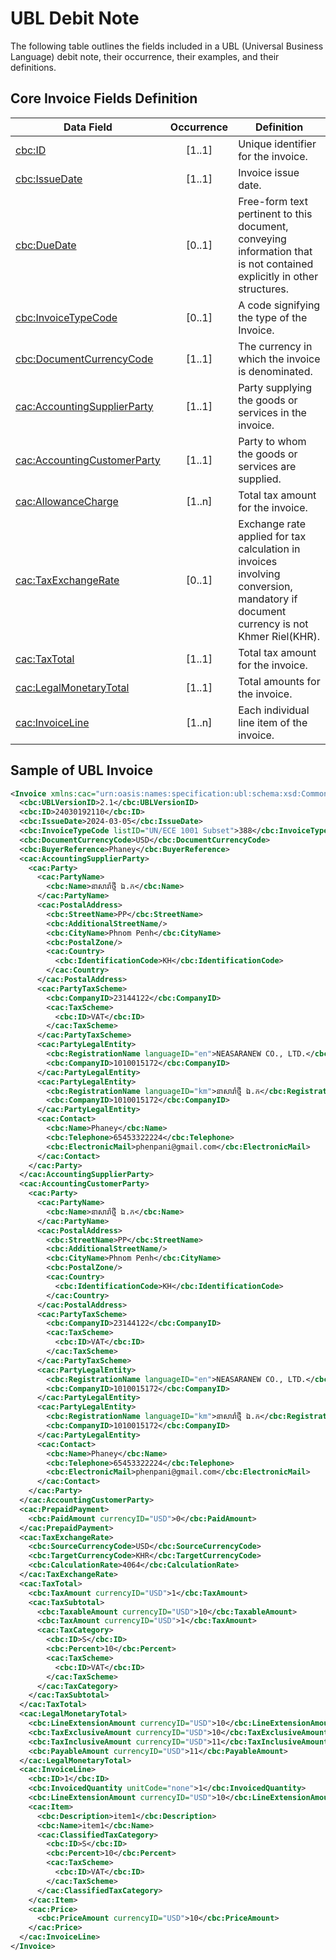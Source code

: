 # UBL Debit Note
The following table outlines the fields included in a UBL (Universal Business Language) debit note, their occurrence, their examples, and their definitions.
## Core Invoice Fields Definition
| Data Field            | Occurrence |                        Definition |
|-----------------------|:------------:|-----------------------------------|
|[cbc:ID](./invoice/id.mdx) |	[1..1] |Unique identifier for the invoice.|
|[cbc:IssueDate](./invoice/issue-date.mdx) |	[1..1] |Invoice issue date.
|[cbc:DueDate](./invoice/due-date.mdx) |	[0..1] |  Free-form text pertinent to this document, conveying information that is not contained explicitly in other structures.
|[cbc:InvoiceTypeCode](./invoice/invoice-type-code.mdx) | [0..1] |   A code signifying the type of the Invoice.
|[cbc:DocumentCurrencyCode](./invoice/document-currency-code.mdx) |	[1..1]	|The currency in which the invoice is denominated.
|[cac:AccountingSupplierParty](./invoice/accounting-supplier-party.mdx) |	[1..1] |	Party supplying the goods or services in the invoice.
|[cac:AccountingCustomerParty](./invoice/accounting-customer-party.mdx) |	[1..1] |	Party to whom the goods or services are supplied.
|[cac:AllowanceCharge](./invoice/allowance-charge.mdx) |	[1..n] |	Total tax amount for the invoice.
|[cac:TaxExchangeRate](./invoice/tax-exchange-rate.mdx) |	[0..1] |	Exchange rate applied for tax calculation in invoices involving conversion, mandatory if document currency is not Khmer Riel(KHR).
|[cac:TaxTotal](./invoice/tax-total.mdx) |	[1..1] |	Total tax amount for the invoice.
|[cac:LegalMonetaryTotal](./invoice/legal-monetary-total.mdx) | [1..1] |	Total amounts for the invoice.
|[cac:InvoiceLine](./invoice/invoice-line.mdx) |	[1..n] |	Each individual line item of the invoice.

## Sample of UBL Invoice 
```xml
<Invoice xmlns:cac="urn:oasis:names:specification:ubl:schema:xsd:CommonAggregateComponents-2" xmlns:cbc="urn:oasis:names:specification:ubl:schema:xsd:CommonBasicComponents-2" xmlns="urn:oasis:names:specification:ubl:schema:xsd:Invoice-2">
  <cbc:UBLVersionID>2.1</cbc:UBLVersionID>
  <cbc:ID>24030192110</cbc:ID>
  <cbc:IssueDate>2024-03-05</cbc:IssueDate>
  <cbc:InvoiceTypeCode listID="UN/ECE 1001 Subset">388</cbc:InvoiceTypeCode>
  <cbc:DocumentCurrencyCode>USD</cbc:DocumentCurrencyCode>
  <cbc:BuyerReference>Phaney</cbc:BuyerReference>
  <cac:AccountingSupplierParty>
    <cac:Party>
      <cac:PartyName>
        <cbc:Name>នាសារ៉ាថ្មី ឯ.ក</cbc:Name>
      </cac:PartyName>
      <cac:PostalAddress>
        <cbc:StreetName>PP</cbc:StreetName>
        <cbc:AdditionalStreetName/>
        <cbc:CityName>Phnom Penh</cbc:CityName>
        <cbc:PostalZone/>
        <cac:Country>
          <cbc:IdentificationCode>KH</cbc:IdentificationCode>
        </cac:Country>
      </cac:PostalAddress>
      <cac:PartyTaxScheme>
        <cbc:CompanyID>23144122</cbc:CompanyID>
        <cac:TaxScheme>
          <cbc:ID>VAT</cbc:ID>
        </cac:TaxScheme>
      </cac:PartyTaxScheme>
      <cac:PartyLegalEntity>
        <cbc:RegistrationName languageID="en">NEASARANEW CO., LTD.</cbc:RegistrationName>
        <cbc:CompanyID>1010015172</cbc:CompanyID>
      </cac:PartyLegalEntity>
      <cac:PartyLegalEntity>
        <cbc:RegistrationName languageID="km">នាសារ៉ាថ្មី ឯ.ក</cbc:RegistrationName>
        <cbc:CompanyID>1010015172</cbc:CompanyID>
      </cac:PartyLegalEntity>
      <cac:Contact>
        <cbc:Name>Phaney</cbc:Name>
        <cbc:Telephone>65453322224</cbc:Telephone>
        <cbc:ElectronicMail>phenpani@gmail.com</cbc:ElectronicMail>
      </cac:Contact>
    </cac:Party>
  </cac:AccountingSupplierParty>
  <cac:AccountingCustomerParty>
    <cac:Party>
      <cac:PartyName>
        <cbc:Name>នាសារ៉ាថ្មី ឯ.ក</cbc:Name>
      </cac:PartyName>
      <cac:PostalAddress>
        <cbc:StreetName>PP</cbc:StreetName>
        <cbc:AdditionalStreetName/>
        <cbc:CityName>Phnom Penh</cbc:CityName>
        <cbc:PostalZone/>
        <cac:Country>
          <cbc:IdentificationCode>KH</cbc:IdentificationCode>
        </cac:Country>
      </cac:PostalAddress>
      <cac:PartyTaxScheme>
        <cbc:CompanyID>23144122</cbc:CompanyID>
        <cac:TaxScheme>
          <cbc:ID>VAT</cbc:ID>
        </cac:TaxScheme>
      </cac:PartyTaxScheme>
      <cac:PartyLegalEntity>
        <cbc:RegistrationName languageID="en">NEASARANEW CO., LTD.</cbc:RegistrationName>
        <cbc:CompanyID>1010015172</cbc:CompanyID>
      </cac:PartyLegalEntity>
      <cac:PartyLegalEntity>
        <cbc:RegistrationName languageID="km">នាសារ៉ាថ្មី ឯ.ក</cbc:RegistrationName>
        <cbc:CompanyID>1010015172</cbc:CompanyID>
      </cac:PartyLegalEntity>
      <cac:Contact>
        <cbc:Name>Phaney</cbc:Name>
        <cbc:Telephone>65453322224</cbc:Telephone>
        <cbc:ElectronicMail>phenpani@gmail.com</cbc:ElectronicMail>
      </cac:Contact>
    </cac:Party>
  </cac:AccountingCustomerParty>
  <cac:PrepaidPayment>
    <cbc:PaidAmount currencyID="USD">0</cbc:PaidAmount>
  </cac:PrepaidPayment>
  <cac:TaxExchangeRate>
    <cbc:SourceCurrencyCode>USD</cbc:SourceCurrencyCode>
    <cbc:TargetCurrencyCode>KHR</cbc:TargetCurrencyCode>
    <cbc:CalculationRate>4064</cbc:CalculationRate>
  </cac:TaxExchangeRate>
  <cac:TaxTotal>
    <cbc:TaxAmount currencyID="USD">1</cbc:TaxAmount>
    <cac:TaxSubtotal>
      <cbc:TaxableAmount currencyID="USD">10</cbc:TaxableAmount>
      <cbc:TaxAmount currencyID="USD">1</cbc:TaxAmount>
      <cac:TaxCategory>
        <cbc:ID>S</cbc:ID>
        <cbc:Percent>10</cbc:Percent>
        <cac:TaxScheme>
          <cbc:ID>VAT</cbc:ID>
        </cac:TaxScheme>
      </cac:TaxCategory>
    </cac:TaxSubtotal>
  </cac:TaxTotal>
  <cac:LegalMonetaryTotal>
    <cbc:LineExtensionAmount currencyID="USD">10</cbc:LineExtensionAmount>
    <cbc:TaxExclusiveAmount currencyID="USD">10</cbc:TaxExclusiveAmount>
    <cbc:TaxInclusiveAmount currencyID="USD">11</cbc:TaxInclusiveAmount>
    <cbc:PayableAmount currencyID="USD">11</cbc:PayableAmount>
  </cac:LegalMonetaryTotal>
  <cac:InvoiceLine>
    <cbc:ID>1</cbc:ID>
    <cbc:InvoicedQuantity unitCode="none">1</cbc:InvoicedQuantity>
    <cbc:LineExtensionAmount currencyID="USD">10</cbc:LineExtensionAmount>
    <cac:Item>
      <cbc:Description>item1</cbc:Description>
      <cbc:Name>item1</cbc:Name>
      <cac:ClassifiedTaxCategory>
        <cbc:ID>S</cbc:ID>
        <cbc:Percent>10</cbc:Percent>
        <cac:TaxScheme>
          <cbc:ID>VAT</cbc:ID>
        </cac:TaxScheme>
      </cac:ClassifiedTaxCategory>
    </cac:Item>
    <cac:Price>
      <cbc:PriceAmount currencyID="USD">10</cbc:PriceAmount>
    </cac:Price>
  </cac:InvoiceLine>
</Invoice>
```